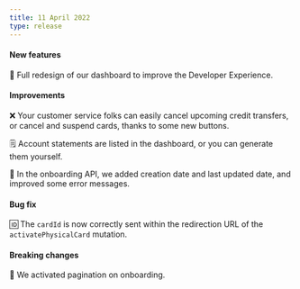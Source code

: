 ```yaml
---
title: 11 April 2022
type: release
---
```


<h4>New features</h4>

🎨 Full redesign of our dashboard to improve the Developer Experience.

<h4>Improvements</h4>

❌ Your customer service folks can easily cancel upcoming credit transfers, or cancel and suspend cards, thanks to some new buttons.

🗒️ Account statements are listed in the dashboard, or you can generate them yourself.

📆 In the onboarding API, we added creation date and last updated date, and improved some error messages.

<h4>Bug fix</h4>

🆔 The `cardId` is now correctly sent within the redirection URL of the `activatePhysicalCard` mutation.

<h4>Breaking changes</h4>

🔢 We activated pagination on onboarding.
